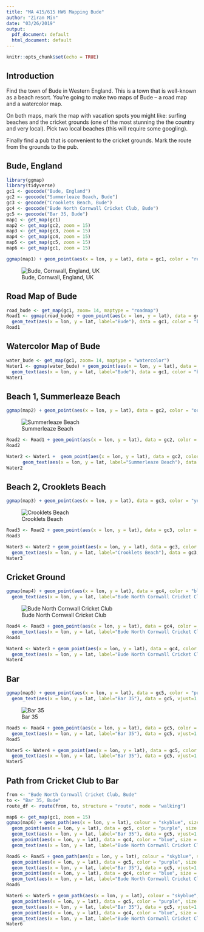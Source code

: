 ```yaml
---
title: "MA 415/615 HW6 Mapping Bude"
author: "Ziran Min"
date: "03/26/2019"
output:
  pdf_document: default
  html_document: default
---
```


```r
knitr::opts_chunk$set(echo = TRUE)
```

## Introduction 

Find the town of Bude in Western England. This is a town that is well-known as a beach resort. You're going to make two maps of Bude – a road map and a watercolor map.

On both maps, mark the map with vacation spots you might like: surfing beaches and the cricket grounds (one of the most stunning the the country and very local). Pick two local beaches (this will require some googling).

Finally find a pub that is convenient to the cricket grounds. Mark the route from the grounds to the pub.

## Bude, England
```r
library(ggmap)
library(tidyverse)
gc1 <- geocode("Bude, England")
gc2 <- geocode("Summerleaze Beach, Bude")
gc3 <- geocode("Crooklets Beach, Bude")
gc4 <- geocode("Bude North Cornwall Cricket Club, Bude")
gc5 <- geocode("Bar 35, Bude")
map1 <- get_map(gc1)
map2 <- get_map(gc2, zoom = 15)
map3 <- get_map(gc3, zoom = 15)
map4 <- get_map(gc4, zoom = 15)
map5 <- get_map(gc5, zoom = 15)
map6 <- get_map(gc1, zoom = 15)
```

```r
ggmap(map1) + geom_point(aes(x = lon, y = lat), data = gc1, color = "red", size = 3)
```

![Bude, Cornwall, England, UK](Bude.jpg)

## Road Map of Bude
```r
road_bude <- get_map(gc1, zoom= 14, maptype = "roadmap")
Road1 <- ggmap(road_bude) + geom_point(aes(x = lon, y = lat), data = gc1, color = "red", size = 3) +
  geom_text(aes(x = lon, y = lat, label="Bude"), data = gc1, color = "black", vjust = 1.5, size = 3)
Road1
```

## Watercolor Map of Bude
```r
water_bude <- get_map(gc1, zoom= 14, maptype = "watercolor")
Water1 <- ggmap(water_bude) + geom_point(aes(x = lon, y = lat), data = gc1, color = "red", size = 3)+
  geom_text(aes(x = lon, y = lat, label="Bude"), data = gc1, color = "black",vjust=1.5, size = 3)
Water1
```


## Beach 1, Summerleaze Beach
```r
ggmap(map2) + geom_point(aes(x = lon, y = lat), data = gc2, color = "orange", size = 3)
```

![Summerleaze Beach](SummerleazeBeach.jpg)

```r
Road2 <- Road1 + geom_point(aes(x = lon, y = lat), data = gc2, color = "orange", size = 3)
Road2
```

```r
Water2 <- Water1 +  geom_point(aes(x = lon, y = lat), data = gc2, color = "orange", size = 3) +
      geom_text(aes(x = lon, y = lat, label="Summerleaze Beach"), data = gc2, color = "black",hjust=1.05,size = 3)
Water2
```

## Beach 2, Crooklets Beach
```r
ggmap(map3) + geom_point(aes(x = lon, y = lat), data = gc3, color = "yellow", size = 3) 
```

![Crooklets Beach](CrookletsBeach.jpg)

```r
Road3 <- Road2 + geom_point(aes(x = lon, y = lat), data = gc3, color = "yellow", size = 3) 
Road3
```

```r
Water3 <- Water2 + geom_point(aes(x = lon, y = lat), data = gc3, color = "yellow", size = 3) +
  geom_text(aes(x = lon, y = lat, label="Crooklets Beach"), data = gc3, color = "black",hjust=1.05,size = 3)
Water3
```

## Cricket Ground
```r
ggmap(map4) + geom_point(aes(x = lon, y = lat), data = gc4, color = "blue", size = 3) +
  geom_text(aes(x = lon, y = lat, label="Bude North Cornwall Cricket Club"), data = gc4, hjust=1.05,size=3)
```

![Bude North Cornwall Cricket Club](BudeNorthCornwallCricketClub.jpg)

```r
Road4 <- Road3 + geom_point(aes(x = lon, y = lat), data = gc4, color = "blue", size = 3) +
  geom_text(aes(x = lon, y = lat, label="Bude North Cornwall Cricket Club"), data = gc4, hjust=1.05,size=3)
Road4
```

```r
Water4 <- Water3 + geom_point(aes(x = lon, y = lat), data = gc4, color = "blue", size = 3) +
  geom_text(aes(x = lon, y = lat, label="Bude North Cornwall Cricket Club"), data = gc4, hjust=1.05,size=3)
Water4
```

## Bar
```r
ggmap(map5) + geom_point(aes(x = lon, y = lat), data = gc5, color = "purple", size = 3) +
  geom_text(aes(x = lon, y = lat, label="Bar 35"), data = gc5, vjust=1.4, hjust=0.5,size=3)
```

![Bar 35](Bar35.jpg)

```r
Road5 <- Road4 + geom_point(aes(x = lon, y = lat), data = gc5, color = "purple", size = 3) +
  geom_text(aes(x = lon, y = lat, label="Bar 35"), data = gc5, vjust=1.4, hjust=0.5,size=3)
Road5
```


```r
Water5 <- Water4 + geom_point(aes(x = lon, y = lat), data = gc5, color = "purple", size = 3) +
  geom_text(aes(x = lon, y = lat, label="Bar 35"), data = gc5, vjust=1.4, hjust=0.5,size=3)
Water5
```


## Path from Cricket Club to Bar

```r
from <- "Bude North Cornwall Cricket Club, Bude"
to <- "Bar 35, Bude"
route_df <- route(from, to, structure = "route", mode = "walking")

map6 <- get_map(gc1, zoom = 15)
ggmap(map6) + geom_path(aes(x = lon, y = lat), colour = "skyblue", size = 1.5, data = route_df, lineend = "round") +
  geom_point(aes(x = lon, y = lat), data = gc5, color = "purple", size = 3) +
  geom_text(aes(x = lon, y = lat, label="Bar 35"), data = gc5, vjust=1.4, hjust=0.5,size=3) +
  geom_point(aes(x = lon, y = lat), data = gc4, color = "blue", size = 3) +
  geom_text(aes(x = lon, y = lat, label="Bude North Cornwall Cricket Club"), data = gc4, hjust=1.05,size=3)
```


```r
Road6 <- Road5 + geom_path(aes(x = lon, y = lat), colour = "skyblue", size = 1.5, data = route_df, lineend = "round") +
  geom_point(aes(x = lon, y = lat), data = gc5, color = "purple", size = 3) +
  geom_text(aes(x = lon, y = lat, label="Bar 35"), data = gc5, vjust=1.4, hjust=0.5,size=3) +
  geom_point(aes(x = lon, y = lat), data = gc4, color = "blue", size = 3) +
  geom_text(aes(x = lon, y = lat, label="Bude North Cornwall Cricket Club"), data = gc4, hjust=1.05,size=3)
Road6
```

```r
Water6 <- Water5 + geom_path(aes(x = lon, y = lat), colour = "skyblue", size = 1.5, data = route_df, lineend = "round") +
  geom_point(aes(x = lon, y = lat), data = gc5, color = "purple", size = 3) +
  geom_text(aes(x = lon, y = lat, label="Bar 35"), data = gc5, vjust=1.4, hjust=0.5,size=3) +
  geom_point(aes(x = lon, y = lat), data = gc4, color = "blue", size = 3) +
  geom_text(aes(x = lon, y = lat, label="Bude North Cornwall Cricket Club"), data = gc4, hjust=1.05,size=3)
Water6
```




